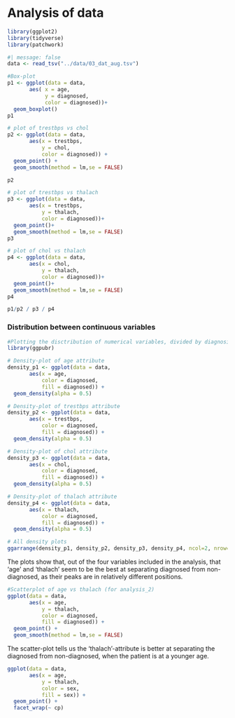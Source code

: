 # Analysis of data

```r
library(ggplot2)
library(tidyverse)
library(patchwork)
```

```r
#| message: false
data <- read_tsv("../data/03_dat_aug.tsv")
```

```r
#Box-plot
p1 <- ggplot(data = data,
       aes( x = age,
            y = diagnosed,
            color = diagnosed))+
  geom_boxplot()
p1
```

```r
# plot of trestbps vs chol
p2 <- ggplot(data = data,
       aes(x = trestbps,
           y = chol,
           color = diagnosed)) +
  geom_point() +
  geom_smooth(method = lm,se = FALSE)

p2
```

```r
# plot of trestbps vs thalach
p3 <- ggplot(data = data,
       aes(x = trestbps,
           y = thalach,
           color = diagnosed))+
  geom_point()+
  geom_smooth(method = lm,se = FALSE)
p3
```

```r
# plot of chol vs thalach
p4 <- ggplot(data = data,
       aes(x = chol,
           y = thalach,
           color = diagnosed))+
  geom_point()+
  geom_smooth(method = lm,se = FALSE)
p4
```

```r
p1/p2 / p3 / p4
```

### Distribution between continuous variables

```r
#Plotting the disctribution of numerical variables, divided by diagnosis
library(ggpubr)

# Density-plot of age attribute
density_p1 <- ggplot(data = data,
       aes(x = age,
           color = diagnosed,
           fill = diagnosed)) +
  geom_density(alpha = 0.5)

# Density-plot of trestbps attribute
density_p2 <- ggplot(data = data,
       aes(x = trestbps,
           color = diagnosed,
           fill = diagnosed)) +
  geom_density(alpha = 0.5)

# Density-plot of chol attribute
density_p3 <- ggplot(data = data,
       aes(x = chol,
           color = diagnosed,
           fill = diagnosed)) +
  geom_density(alpha = 0.5)

# Density-plot of thalach attribute
density_p4 <- ggplot(data = data,
       aes(x = thalach,
           color = diagnosed,
           fill = diagnosed)) +
  geom_density(alpha = 0.5)

# All density plots
ggarrange(density_p1, density_p2, density_p3, density_p4, ncol=2, nrow=2, common.legend = TRUE, legend="bottom")
```
The plots show that, out of the four variables included in the analysis, that 'age' and 'thalach' seem to be the best at separating diagnosed from non-diagnosed, as their peaks are in relatively different positions.


```r
#Scatterplot of age vs thalach (for analysis_2)
ggplot(data = data,
       aes(x = age,
           y = thalach,
           color = diagnosed,
           fill = diagnosed)) +
  geom_point() +
  geom_smooth(method = lm,se = FALSE)

```

The scatter-plot tells us the 'thalach'-attribute is better at separating the diagnosed from non-diagnosed, when the patient is at a younger age.

```r
ggplot(data = data,
       aes(x = age,
           y = thalach,
           color = sex,
           fill = sex)) +
  geom_point() +
  facet_wrap(~ cp)

```
